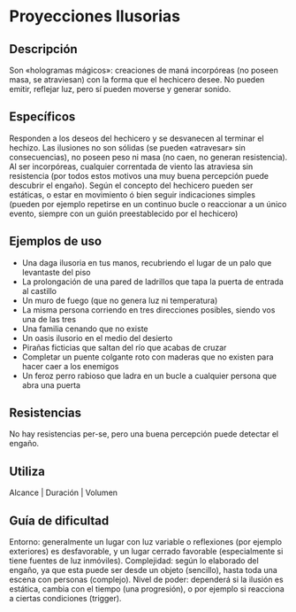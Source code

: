 # Proyecciones Ilusorias

## Descripción

Son «hologramas mágicos»: creaciones de maná incorpóreas (no poseen masa, se atraviesan) con la forma que el hechicero desee. No pueden emitir, reflejar luz, pero sí pueden moverse y generar sonido.

## Específicos

Responden a los deseos del hechicero y se desvanecen al terminar el hechizo. Las ilusiones no son sólidas (se pueden «atravesar» sin consecuencias), no poseen peso ni masa (no caen, no generan resistencia). Al ser incorpóreas, cualquier correntada de viento las atraviesa sin resistencia (por todos estos motivos una muy buena percepción puede descubrir el engaño).
Según el concepto del hechicero pueden ser estáticas, o estar en movimiento ó bien seguir indicaciones simples (pueden por ejemplo repetirse en un continuo bucle o reaccionar a un único evento, siempre con un guión preestablecido por el hechicero)

## Ejemplos de uso

- Una daga ilusoria en tus manos, recubriendo el lugar de un palo que levantaste del piso
- La prolongación de una pared de ladrillos que tapa la puerta de entrada al castillo
- Un muro de fuego (que no genera luz ni temperatura)
- La misma persona corriendo en tres direcciones posibles, siendo vos una de las tres
- Una familia cenando que no existe
- Un oasis ilusorio en el medio del desierto
- Pirañas ficticias que saltan del río que acabas de cruzar
- Completar un puente colgante roto con maderas que no existen para hacer caer a los enemigos
- Un feroz perro rabioso que ladra en un bucle a cualquier persona que abra una puerta

## Resistencias

No hay resistencias per-se, pero una buena percepción puede detectar el engaño.

## Utiliza

Alcance | Duración | Volumen

## Guía de dificultad

Entorno: generalmente un lugar con luz variable o reflexiones (por ejemplo exteriores) es desfavorable, y un lugar cerrado favorable (especialmente si tiene fuentes de luz inmóviles). Complejidad: según lo elaborado del engaño, ya que esta puede ser desde un objeto (sencillo), hasta toda una escena con personas (complejo). Nivel de poder: dependerá si la ilusión es estática, cambia con el tiempo (una progresión), o por ejemplo si reacciona a ciertas condiciones (trigger).
